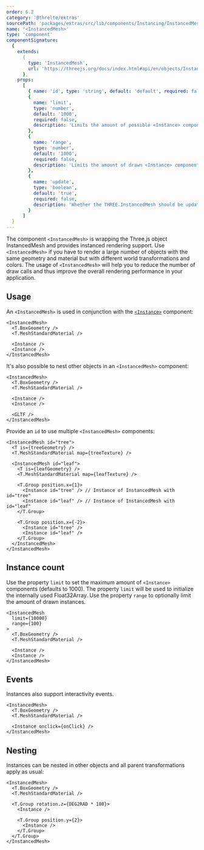 ```yaml
---
order: 6.2
category: '@threlte/extras'
sourcePath: 'packages/extras/src/lib/components/Instancing/InstancedMesh.svelte'
name: '<InstancedMesh>'
type: 'component'
componentSignature:
  {
    extends:
      {
        type: 'InstancedMesh',
        url: 'https://threejs.org/docs/index.html#api/en/objects/InstancedMesh'
      },
    props:
      [
        { name: 'id', type: 'string', default: 'default', required: false },
        {
          name: 'limit',
          type: 'number',
          default: '1000',
          required: false,
          description: 'Limits the amount of possible <Instance> components.'
        },
        {
          name: 'range',
          type: 'number',
          default: '1000',
          required: false,
          description: 'Limits the amount of drawn <Instance> components.'
        },
        {
          name: 'update',
          type: 'boolean',
          default: 'true',
          required: false,
          description: 'Whether the THREE.InstancedMesh should be updated.'
        }
      ]
  }
---
```


The component `<InstancedMesh>` is wrapping the Three.js object InstancedMesh and provides instanced rendering support. Use `<InstancedMesh>` if you have to render a large number of objects with the same geometry and material but with different world transformations and colors. The usage of `<InstancedMesh>` will help you to reduce the number of draw calls and thus improve the overall rendering performance in your application.

<Example path="extras/instanced-mesh/simple" />

## Usage

An `<InstancedMesh>` is used in conjunction with the [`<Instance>`](/docs/reference/extras/instance) component:

```svelte
<InstancedMesh>
  <T.BoxGeometry />
  <T.MeshStandardMaterial />

  <Instance />
  <Instance />
</InstancedMesh>
```

It's also possible to nest other objects in an `<InstancedMesh>` component:

```svelte
<InstancedMesh>
  <T.BoxGeometry />
  <T.MeshStandardMaterial />

  <Instance />
  <Instance />

  <GLTF />
</InstancedMesh>
```

Provide an `id` to use multiple `<InstancedMesh>` components:

```svelte
<InstancedMesh id="tree">
  <T is={treeGeometry} />
  <T.MeshStandardMaterial map={treeTexture} />

  <InstancedMesh id="leaf">
    <T is={leafGeometry} />
    <T.MeshStandardMaterial map={leafTexture} />

    <T.Group position.x={1}>
      <Instance id="tree" /> // Instance of InstancedMesh with id="tree"
      <Instance id="leaf" /> // Instance of InstancedMesh with id="leaf"
    </T.Group>

    <T.Group position.x={-2}>
      <Instance id="tree" />
      <Instance id="leaf" />
    </T.Group>
  </InstancedMesh>
</InstancedMesh>
```

## Instance count

Use the property `limit` to set the maximum amount of `<Instance>` components (defaults to 1000). The property `limit` will be used to initialize the internally used Float32Array. Use the property `range` to optionally limit the amount of drawn instances.

```svelte {2,3}+
<InstancedMesh
  limit={10000}
  range={100}
>
  <T.BoxGeometry />
  <T.MeshStandardMaterial />

  <Instance />
  <Instance />
</InstancedMesh>
```

## Events

<Example path="extras/instanced-mesh/colors" />

Instances also support interactivity events.

```svelte {5}
<InstancedMesh>
  <T.BoxGeometry />
  <T.MeshStandardMaterial />

  <Instance onclick={onClick} />
</InstancedMesh>
```

## Nesting

Instances can be nested in other objects and all parent transformations apply as usual:

```svelte
<InstancedMesh>
  <T.BoxGeometry />
  <T.MeshStandardMaterial />

  <T.Group rotation.z={DEG2RAD * 180}>
    <Instance />

    <T.Group position.y={2}>
      <Instance />
    </T.Group>
  </T.Group>
</InstancedMesh>
```
